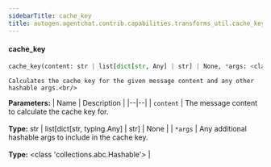 ```yaml
---
sidebarTitle: cache_key
title: autogen.agentchat.contrib.capabilities.transforms_util.cache_key
---
```


<code class="doc-symbol doc-symbol-heading doc-symbol-function"></code>
#### cache_key

```python
cache_key(content: str | list[dict[str, Any] | str] | None, *args: <class 'Hashable'>) -> str
```

    Calculates the cache key for the given message content and any other hashable args.<br/>

<b>Parameters:</b>
| Name | Description |
|--|--|
| `content` | The message content to calculate the cache key for.<br/><br/>**Type:** str \| list[dict[str, typing.Any] \| str] \| None |
| `*args` | Any additional hashable args to include in the cache key.<br/><br/>**Type:** <class 'collections.abc.Hashable'> |

<br />